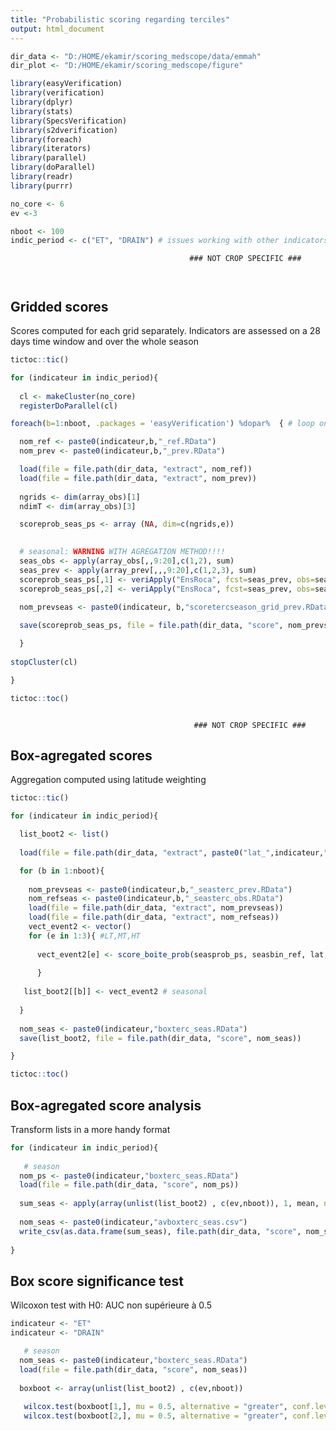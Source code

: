 ```yaml
---
title: "Probabilistic scoring regarding terciles"
output: html_document
---
```


```r
dir_data <- "D:/HOME/ekamir/scoring_medscope/data/emmah" 
dir_plot <- "D:/HOME/ekamir/scoring_medscope/figure" 

library(easyVerification)
library(verification)
library(dplyr)
library(stats)
library(SpecsVerification)
library(s2dverification)
library(foreach)
library(iterators)
library(parallel)
library(doParallel)
library(readr)
library(purrr)

no_core <- 6
ev <-3 

nboot <- 100
indic_period <- c("ET", "DRAIN") # issues working with other indicators

```

                                            ### NOT CROP SPECIFIC ###
                                            
                                            
## Gridded scores

Scores computed for each grid separately.
Indicators are assessed on a 28 days time window and over the whole season

```r


tictoc::tic()

for (indicateur in indic_period){
  
  cl <- makeCluster(no_core)
  registerDoParallel(cl)

foreach(b=1:nboot, .packages = 'easyVerification') %dopar%  { # loop on bootstrap samples

  nom_ref <- paste0(indicateur,b,"_ref.RData")
  nom_prev <- paste0(indicateur,b,"_prev.RData")

  load(file = file.path(dir_data, "extract", nom_ref))
  load(file = file.path(dir_data, "extract", nom_prev))
  
  ngrids <- dim(array_obs)[1]
  ndimT <- dim(array_obs)[3]

  scoreprob_seas_ps <- array (NA, dim=c(ngrids,e))
    

  # seasonal: WARNING WITH AGREGATION METHOD!!!!
  seas_obs <- apply(array_obs[,,9:20],c(1,2), sum)
  seas_prev <- apply(array_prev[,,,9:20],c(1,2,3), sum)
  scoreprob_seas_ps[,1] <- veriApply("EnsRoca", fcst=seas_prev, obs=seas_obs, prob=1:2/3, parallel = TRUE)$cat1 
  scoreprob_seas_ps[,2] <- veriApply("EnsRoca", fcst=seas_prev, obs=seas_obs, prob=1:2/3, parallel = TRUE)$cat3 
   
  nom_prevseas <- paste0(indicateur, b,"scoretercseason_grid_prev.RData")

  save(scoreprob_seas_ps, file = file.path(dir_data, "score", nom_prevseas))

  }
  
stopCluster(cl)

}

tictoc::toc()



```

                                             ### NOT CROP SPECIFIC ###
    
    
## Box-agregated scores

Aggregation computed using latitude weighting

```r
tictoc::tic()

for (indicateur in indic_period){

  list_boot2 <- list()
  
  load(file = file.path(dir_data, "extract", paste0("lat_",indicateur,".RData")))

  for (b in 1:nboot){
    
    nom_prevseas <- paste0(indicateur,b,"_seasterc_prev.RData")
    nom_refseas <- paste0(indicateur,b,"_seasterc_obs.RData")
    load(file = file.path(dir_data, "extract", nom_prevseas))
    load(file = file.path(dir_data, "extract", nom_refseas))
    vect_event2 <- vector()
    for (e in 1:3){ #LT,MT,HT
      
      vect_event2[e] <- score_boite_prob(seasprob_ps, seasbin_ref, lat, nb_bin = 5, e)$AUC # seasonal 
  
      }
 
   list_boot2[[b]] <- vect_event2 # seasonal 
  
  }
 
  nom_seas <- paste0(indicateur,"boxterc_seas.RData")
  save(list_boot2, file = file.path(dir_data, "score", nom_seas))

}

tictoc::toc()

```


## Box-agregated score analysis

Transform lists in a more handy format

```r

for (indicateur in indic_period){
  
   # season
  nom_ps <- paste0(indicateur,"boxterc_seas.RData")
  load(file = file.path(dir_data, "score", nom_ps))
  
  sum_seas <- apply(array(unlist(list_boot2) , c(ev,nboot)), 1, mean, na.rm = T)
  
  nom_seas <- paste0(indicateur,"avboxterc_seas.csv")
  write_csv(as.data.frame(sum_seas), file.path(dir_data, "score", nom_seas))
  
}

```
## Box score significance test

Wilcoxon test with H0: AUC non supérieure à 0.5

```r
indicateur <- "ET"
indicateur <- "DRAIN"

   # season
  nom_seas <- paste0(indicateur,"boxterc_seas.RData")
  load(file = file.path(dir_data, "score", nom_seas))
  
  boxboot <- array(unlist(list_boot2) , c(ev,nboot))
  
   wilcox.test(boxboot[1,], mu = 0.5, alternative = "greater", conf.level = 0.95, na.action = na.omit)$p.value
   wilcox.test(boxboot[2,], mu = 0.5, alternative = "greater", conf.level = 0.95, na.action = na.omit)$p.value


```


